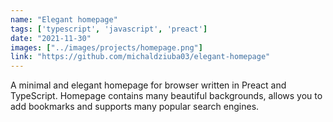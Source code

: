 ```yaml
---
name: "Elegant homepage"
tags: ['typescript', 'javascript', 'preact']
date: "2021-11-30"
images: ["../images/projects/homepage.png"]
link: "https://github.com/michaldziuba03/elegant-homepage"
---
```

A minimal and elegant homepage for browser written in Preact and TypeScript. Homepage contains many beautiful backgrounds, allows you to add bookmarks and supports many popular search engines.